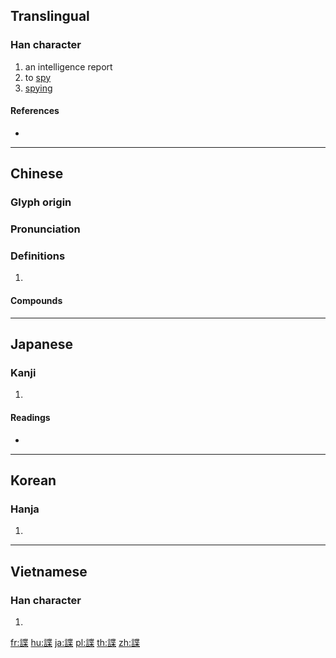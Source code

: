 {{character info/new}}
{{also|谍}}
==Translingual==

===Han character===
{{Han char|rn=149|rad=言|as=09|sn=16|four=04694|canj=YRPTD}}

# an intelligence report
# to [[spy]]
# [[spying]]

====References====
* {{Han ref|kx=1169.200|dkj=35697|dj=1635.090|hdz=63994.070|uh=8ADC|ud=35548|bh=BFD2|bd=49106}}

----

==Chinese==
{{zh-forms|s=谍}}

===Glyph origin===
{{Han etym}}

===Pronunciation===
{{zh-pron
|m=dié
|c=dip6
|mc=y
|oc=y
|cat=
}}

===Definitions===
{{zh-hanzi}}

# {{rfdef|zh}}

====Compounds====
{{zh-der|保密防諜|北非諜影|匪諜|反間諜|諜報|諜報人員|諜諜|間諜|間諜戰|間諜船|防諜}}
----

==Japanese==

===Kanji===
{{ja-kanji|grade=|rs=言09}}

# {{defn|lang=ja|sort=言09}}

====Readings====
* {{ja-readings|on=[[ちょう]] (chō)|kun=[[うかがう]] (ukagau), [[しめす]] (shimesu)|nanori=}}

----

==Korean==

===Hanja===
{{ko-hanja|hangeul=첩|eumhun=|rv=cheop|mr=ch'ŏp|y=chep}}

# {{defn|lang=ko|sort=言09}}

----

==Vietnamese==

===Han character===
{{vi-hantu|điệp|rs=言09}}

# {{defn|lang=vi|sort=言09}}

[[fr:諜]]
[[hu:諜]]
[[ja:諜]]
[[pl:諜]]
[[th:諜]]
[[zh:諜]]